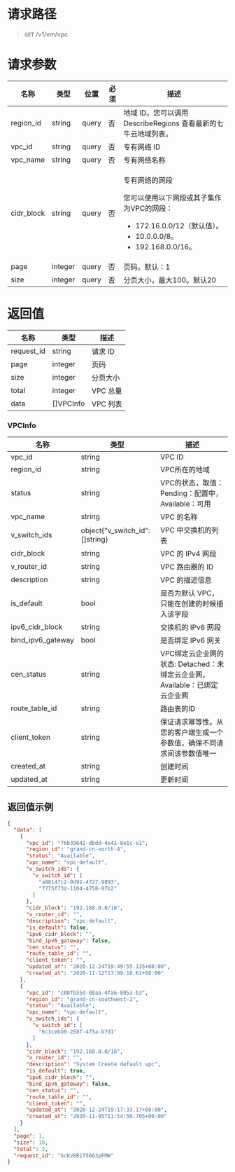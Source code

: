 
<style>.topic-content-wrap .topic-detail table thead th { word-break: keep-all; }</style>

# 请求路径
> `GET` /v1/vm/vpc


# 请求参数
名称 | 类型 | 位置 | 必须 | 描述
----- | ----- | ----- | ----- | -----
region_id  | string  | query | 否 | 地域 ID。您可以调用 DescribeRegions 查看最新的七牛云地域列表。 
vpc_id     | string  | query | 否 | 专有网络 ID
vpc_name   | string  | query | 否 | 专有网络名称
cidr_block | string  | query | 否 | <p>专有网络的网段</p><p>您可以使用以下网段或其子集作为VPC的网段：</p><ul><li>172.16.0.0/12（默认值）。</li><li>10.0.0.0/8。</li><li>192.168.0.0/16。</li></ul>
page       | integer | query | 否 | 页码。默认：1
size       | integer | query | 否 | 分页大小，最大100。默认20


# 返回值
名称 | 类型 | 描述 
----- | ----- | -----
request_id | string  | 请求 ID
page       | integer | 页码
size       | integer | 分页大小
total      | integer | VPC 总量
data       | \[]VPCInfo | VPC 列表

### VPCInfo
名称 | 类型 | 描述 
----- | ----- | -----
vpc_id            | string                          | VPC ID
region_id         | string                          | VPC所在的地域
status            | string                          | VPC的状态，取值：Pending：配置中， Available：可用
vpc_name          | string                          | VPC 的名称
v_switch_ids      | object{"v_switch_id": []string} | VPC 中交换机的列表
cidr_block        | string                          | VPC 的 IPv4 网段
v_router_id       | string                          | VPC 路由器的 ID
description       | string                          | VPC 的描述信息
is_default        | bool                            | 是否为默认 VPC，只能在创建的时候插入该字段
ipv6_cidr_block   | string                          | 交换机的 IPv6 网段
bind_ipv6_gateway | bool                            | 是否绑定 IPv6 网关
cen_status        | string                          | VPC绑定云企业网的状态: Detached：未绑定云企业网， Available：已绑定云企业网
route_table_id    | string                          | 路由表的ID
client_token      | string                          | 保证请求幂等性。从您的客户端生成一个参数值，确保不同请求间该参数值唯一
created_at        | string                          | 创建时间
updated_at        | string                          | 更新时间


## 返回值示例
```json
{
  "data": [
    {
      "vpc_id": "76b39642-dbdd-4e41-8e1c-e1",
      "region_id": "grand-cn-north-4",
      "status": "Available",
      "vpc_name": "vpc-default",
      "v_switch_ids": {
        "v_switch_id": [
          "a88147c2-0d91-4727-9893",
          "7775f73d-1104-4758-97b2"
        ]
      },
      "cidr_block": "192.168.0.0/16",
      "v_router_id": "",
      "description": "vpc-default",
      "is_default": false,
      "ipv6_cidr_block": "",
      "bind_ipv6_gateway": false,
      "cen_status": "",
      "route_table_id": "",
      "client_token": "",
      "updated_at": "2020-12-24T19:49:55.135+08:00",
      "created_at": "2020-11-12T17:09:18.61+08:00"
    },
    {
      "vpc_id": "c08fb55d-08aa-4fa6-8053-b3",
      "region_id": "grand-cn-southwest-2",
      "status": "Available",
      "vpc_name": "vpc-default",
      "v_switch_ids": {
        "v_switch_id": [
          "6c3cebb0-258f-4f5a-b7d1"
        ]
      },
      "cidr_block": "192.168.0.0/16",
      "v_router_id": "",
      "description": "System Create default vpc",
      "is_default": true,
      "ipv6_cidr_block": "",
      "bind_ipv6_gateway": false,
      "cen_status": "",
      "route_table_id": "",
      "client_token": "",
      "updated_at": "2020-12-24T19:17:33.17+08:00",
      "created_at": "2020-11-05T11:54:50.705+08:00"
    }
  ],
  "page": 1,
  "size": 10,
  "total": 2,
  "request_id": "ScKvERiTS663pFMW"
}
```